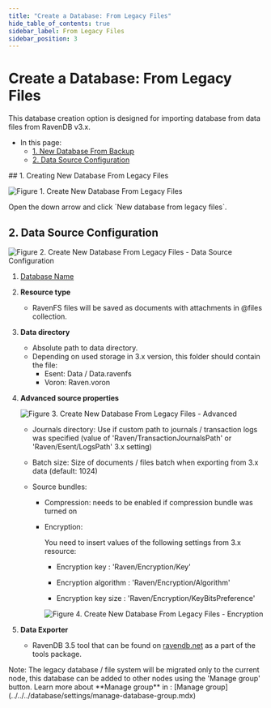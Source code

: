 ```yaml
---
title: "Create a Database: From Legacy Files"
hide_table_of_contents: true
sidebar_label: From Legacy Files
sidebar_position: 3
---
```



# Create a Database: From Legacy Files
<Admonition type="note" title="">

This database creation option is designed for importing database from data files from RavenDB v3.x.

* In this page:  
  * [1. New Database From Backup](../../../../studio/server/databases/create-new-database/from-legacy-files.mdx#1-new-database)  
  * [2. Data Source Configuration](../../../../studio/server/databases/create-new-database/from-legacy-files.mdx#2-source-configuration)  
 
 </Admonition>
## 1. Creating New Database From Legacy Files

![Figure 1. Create New Database From Legacy Files](./assets/new-database-from-legacy-1.png)

<Admonition type="note" title="">
Open the down arrow and click `New database from legacy files`.
</Admonition>


## 2. Data Source Configuration

![Figure 2. Create New Database From Legacy Files - Data Source Configuration](./assets/new-database-from-legacy-2.png)

1. [Database Name](../../../../studio/server/databases/create-new-database/general-flow.mdx#2-database-name)

2. **Resource type**
    * RavenFS files will be saved as documents with attachments in @files collection.

3. **Data directory**
    * Absolute path to data directory. 
    * Depending on used storage in 3.x version, this folder should contain the file:
        * Esent: Data / Data.ravenfs
        * Voron: Raven.voron

4. **Advanced source properties**
    
    ![Figure 3. Create New Database From Legacy Files - Advanced](./assets/new-database-from-legacy-3.png)

    * Journals directory: Use if custom path to journals / transaction logs was specified (value of 'Raven/TransactionJournalsPath' or 'Raven/Esent/LogsPath' 3.x setting)

    * Batch size: Size of documents / files batch when exporting from 3.x data (default: 1024)

    * Source bundles: 
    
        * Compression: needs to be enabled if compression bundle was turned on

        * Encryption: 
        
            You need to insert values of the following settings from 3.x resource:

            * Encryption key : 'Raven/Encryption/Key'
            
            * Encryption algorithm : 'Raven/Encryption/Algorithm'

            * Encryption key size : 'Raven/Encryption/KeyBitsPreference'   
           
            ![Figure 4. Create New Database From Legacy Files - Encryption](./assets/new-database-from-legacy-4.png)

5. **Data Exporter**
    * RavenDB 3.5 tool that can be found on [ravendb.net](https://ravendb.net/download) as a part of the tools package.
    



<Admonition type="note" title="">
 Note: The legacy database / file system will be migrated only to the current node, this database can be added to other nodes using the 'Manage group' button.
 Learn more about **Manage group** in : [Manage group](../../../database/settings/manage-database-group.mdx)  
</Admonition>

